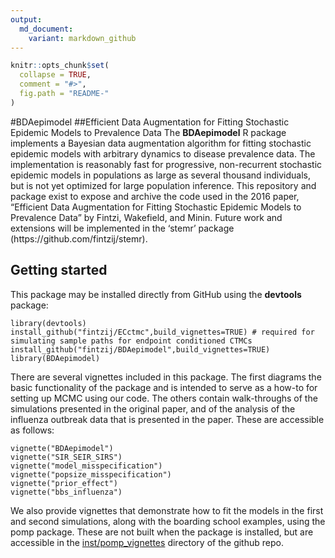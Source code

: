 ```yaml
---
output:
  md_document:
    variant: markdown_github
---
```


<!-- README.md is generated from README.Rmd. Please edit that file -->

```r
knitr::opts_chunk$set(
  collapse = TRUE,
  comment = "#>",
  fig.path = "README-"
)
```

#BDAepimodel
##Efficient Data Augmentation for Fitting Stochastic Epidemic Models to Prevalence Data
The __BDAepimodel__ R package implements a Bayesian data augmentation algorithm for fitting stochastic epidemic models with arbitrary dynamics to disease prevalence data. The implementation is reasonably fast for progressive, non-recurrent stochastic epidemic models in populations as large as several thousand individuals, but is not yet optimized for large population inference. This repository and package exist to expose and archive the code used in the 2016 paper, "Efficient Data Augmentation for Fitting Stochastic Epidemic Models to Prevalence Data" by Fintzi, Wakefield, and Minin. Future work and extensions will be implemented in the 'stemr' package (https://github.com/fintzij/stemr). 

## Getting started
This package may be installed directly from GitHub using the __devtools__ package:

```
library(devtools)
install_github("fintzij/ECctmc",build_vignettes=TRUE) # required for simulating sample paths for endpoint conditioned CTMCs
install_github("fintzij/BDAepimodel",build_vignettes=TRUE) 
library(BDAepimodel)
```

There are several vignettes included in this package. The first diagrams the basic functionality of the package and is intended to serve as a how-to for setting up MCMC using our code. The others contain walk-throughs of the simulations presented in the original paper, and of the analysis of the influenza outbreak data that is presented in the paper. These are accessible as follows:
```
vignette("BDAepimodel") 
vignette("SIR_SEIR_SIRS")
vignette("model_misspecification")
vignette("popsize_misspecification")
vignette("prior_effect")
vignette("bbs_influenza")
```

We also provide vignettes that demonstrate how to fit the models in the first and second simulations, along with the boarding school examples, using the pomp package. These are not built when the package is installed, but are accessible in the [inst/pomp_vignettes](https://github.com/fintzij/BDAepimodel/tree/master/inst/pomp_vignettes) directory of the github repo. 
